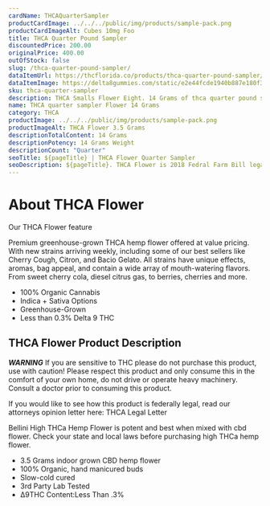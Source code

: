 ```yaml
---
cardName: THCAQuarterSampler
productCardImage: ../../../public/img/products/sample-pack.png
productCardImageAlt: Cubes 10mg Foo
title: THCA Quarter Pound Sampler
discountedPrice: 200.00
originalPrice: 400.00
outOfStock: false
slug: /thca-quarter-pound-sampler/
dataItemUrl: https://thcflorida.co/products/thca-quarter-pound-sampler/
dataItemImage: https://delta8gummies.com/static/e2e44fcde1940b887e180f3c681d55cd/chewy-cubes.jpg
sku: thca-quarter-sampler
description: THCA Smalls Flower Eight. 14 Grams of thca quarter pound sampler flower. These products are 2018 Federal Farm Bill Legal.
name: THCA quarter sampler Flower 14 Grams
category: THCA
productImage: ../../../public/img/products/sample-pack.png
productImageAlt: THCA Flower 3.5 Grams
descriptionTotalContent: 14 Grams
descriptionPotency: 14 Grams Weight
descriptionCount: "Quarter"
seoTitle: ${pageTitle} | THCA Flower Quarter Sampler
seoDescription: ${pageTitle}. THCA Flower is 2018 Fedral Farm Bill legal. Consume Delta 9 thc Cubes gummies Responsibly.
---
```


# About THCA Flower

Our THCA Flower feature

Premium greenhouse-grown THCA hemp flower offered at value pricing.
With new strains arriving weekly, including some of our best sellers
like Cherry Cough, Citron, and Bacio Gelato. All strains have unique
effects, aromas, bag appeal, and contain a wide array of mouth-watering
flavors. From sweet cherry cola, diesel citrus gas, to berries, cherries
and more.

- 100% Organic Cannabis
- Indica + Sativa Options
- Greenhouse-Grown
- Less than 0.3% Delta 9 THC

## THCA Flower Product Description

**_WARNING_**
If you are sensitive to THC please do not purchase this product, use with caution! Please respect this product and only consume this in the comfort of your own home, do not drive or operate heavy machinery. Consult a doctor prior to consuming this product.

If you would like to see how this product is federally legal, read our attorneys opinion letter here: THCA Legal Letter

Bellini High THCa Hemp Flower is potent and best when mixed with cbd flower. Check your state and local laws before purchasing high THCa hemp flower.

- 3.5 Grams indoor grown CBD hemp flower
- 100% Organic, hand manicured buds
- Slow-cold cured
- 3rd Party Lab Tested
- ∆9THC Content:Less Than .3%
